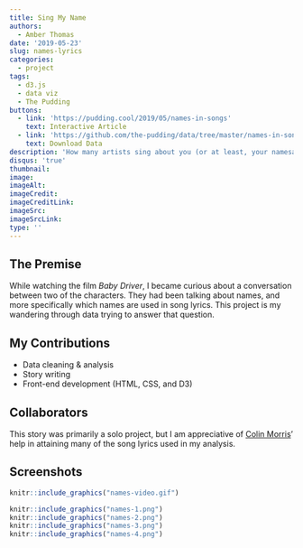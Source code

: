 ```yaml
---
title: Sing My Name
authors: 
  - Amber Thomas
date: '2019-05-23'
slug: names-lyrics
categories:
  - project
tags:
  - d3.js
  - data viz
  - The Pudding
buttons:
  - link: 'https://pudding.cool/2019/05/names-in-songs'
    text: Interactive Article
  - link: 'https://github.com/the-pudding/data/tree/master/names-in-songs'
    text: Download Data
description: 'How many artists sing about you (or at least, your namesake)?'
disqus: 'true'
thumbnail: 
image: 
imageAlt: 
imageCredit: 
imageCreditLink: 
imageSrc: 
imageSrcLink: 
type: ''
---
```


## The Premise

While watching the film *Baby Driver*, I became curious about a conversation between two of the characters. They had been talking about names, and more specifically which names are used in song lyrics. This project is my wandering through data trying to answer that question.

## My Contributions

* Data cleaning & analysis
* Story writing
* Front-end development (HTML, CSS, and D3)

## Collaborators

This story was primarily a solo project, but I am appreciative of [Colin Morris](http://colinmorris.github.io/)' help in attaining many of the song lyrics used in my analysis.


## Screenshots

```r
knitr::include_graphics("names-video.gif")
```

```r
knitr::include_graphics("names-1.png")
knitr::include_graphics("names-2.png")
knitr::include_graphics("names-3.png")
knitr::include_graphics("names-4.png")
```